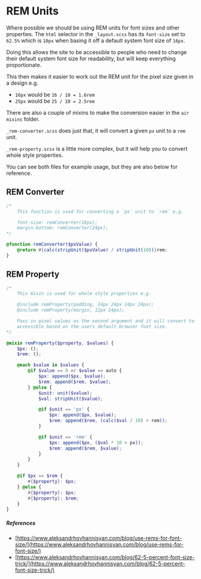 # REM Units

Where possible we should be using REM units for font sizes and other properties. The `html` selector in the `_layout.scss` has its `font-size` set to `62.5%` which is `10px` when basing it off a default system font size of `16px`.

Doing this allows the site to be accessible to people who need to change their default system font size for readability, but will keep everything proportionate.

This then makes it easier to work out the REM unit for the pixel size given in a design e.g.
- `16px` would be `16 / 10 = 1.6rem`
- `25px` would be `25 / 10 = 2.5rem`

There are also a couple of mixins to make the conversion easier in the `air` `mixins` folder.

`_rem-converter.scss` does just that, it will convert a given `px` unit to a `rem` unit.

`_rem-property.scss` is a little more complex, but it will help you to convert whole style properties.

You can see both files for example usage, but they are also below for reference.

## REM Converter
```scss
/*
	This function is used for converting a `px` unit to `rem` e.g.

	font-size: remConverter(16px);
	margin-bottom: remConverter(24px);
*/

@function remConverter($pxValue) {
    @return #{calc(stripUnit($pxValue) / stripUnit(10))}rem;
}
```

## REM Property
```scss
/*
	This mixin is used for whole style properties e.g.

	@include remProperty(padding, 24px 24px 24px 24px);
	@include remProperty(margin, 12px 24px);

	Pass in pixel values as the second argument and it will convert to `rem` units to keep the sizing
	accessible based on the users default browser font size.
*/

@mixin remProperty($property, $values) {
    $px: ();
    $rem: ();

    @each $value in $values {
        @if $value == 0 or $value == auto {
            $px: append($px, $value);
            $rem: append($rem, $value);
        } @else {
            $unit: unit($value);
            $val: stripUnit($value);

            @if $unit == 'px' {
                $px: append($px, $value);
                $rem: append($rem, (calc($val / 10) + rem));
            }

            @if $unit == 'rem' {
                $px: append($px, ($val * 10 + px));
                $rem: append($rem, $value);
            }
        }
    }

    @if $px == $rem {
        #{$property}: $px;
    } @else {
        #{$property}: $px;
        #{$property}: $rem;
    }
}
```

##### References
- [https://www.aleksandrhovhannisyan.com/blog/use-rems-for-font-size/](https://www.aleksandrhovhannisyan.com/blog/use-rems-for-font-size/)
- [https://www.aleksandrhovhannisyan.com/blog/62-5-percent-font-size-trick/](https://www.aleksandrhovhannisyan.com/blog/62-5-percent-font-size-trick/)
